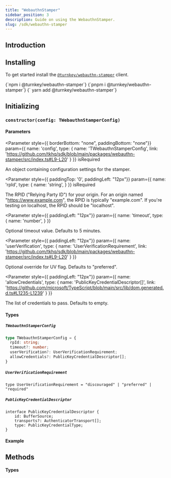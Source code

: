 ```yaml
---
title: "WebauthnStamper"
sidebar_position: 3
description: Guide on using the WebauthnStamper.
slug: /sdk/webauthn-stamper
---
```



## Introduction

## Installing

To get started install the [`@turnkey/webauthn-stamper`](https://www.npmjs.com/package/@turnkey/webauthn-stamper) client.

<Tabs>
  <TabItem value="npm" label="npm" default>
      <CodeBlock
        language="bash">
        {`npm i @turnkey/webauthn-stamper`}
      </CodeBlock>
  </TabItem>
  <TabItem value="pnpm" label="pnpm">
      <CodeBlock
        language="bash">
        {`pnpm i @turnkey/webauthn-stamper`}
      </CodeBlock>
  </TabItem>
  <TabItem value="yarn" label="yarn">
    <CodeBlock
        language="bash">
        {` yarn add @turnkey/webauthn-stamper`}
      </CodeBlock>
  </TabItem>
</Tabs>

## Initializing

### `constructor(config: TWebauthnStamperConfig)`

#### Parameters

<Parameter
  style={{ borderBottom: "none", paddingBottom: "none"}}
  param={{
    name: 'config',
    type: {
      name: 'TWebauthnStamperConfig',
      link: 'https://github.com/tkhq/sdk/blob/main/packages/webauthn-stamper/src/index.ts#L9-L20'
    }
  }}
  isRequired
>

An object containing configuration settings for the stamper.

</Parameter>

<Parameter
  style={{ paddingTop: '0', paddingLeft: "12px"}}
  param={{
    name: 'rpId',
    type: {
      name: 'string',
    }
  }}
  isRequired
>

The RPID ("Relying Party ID") for your origin.
For an origin named "https://www.example.com", the RPID is typically "example.com".
If you're testing on localhost, the RPID should be "localhost".

</Parameter>

<Parameter
  style={{ paddingLeft: "12px"}}
  param={{
    name: 'timeout',
    type: {
      name: 'number',
    }
  }}
>

Optional timeout value. Defaults to 5 minutes.

</Parameter>

<Parameter
  style={{ paddingLeft: "12px"}}
  param={{
    name: 'userVerification',
    type: {
      name: 'UserVerificationRequirement',
      link: 'https://github.com/tkhq/sdk/blob/main/packages/webauthn-stamper/src/index.ts#L9-L20'
    }
  }}
>

Optional override for UV flag. Defaults to "preferred".

</Parameter>

<Parameter
  style={{ paddingLeft: "12px"}}
  param={{
    name: 'allowCredentials',
    type: {
      name: 'PublicKeyCredentialDescriptor[]',
      link: 'https://github.com/microsoft/TypeScript/blob/main/src/lib/dom.generated.d.ts#L1235-L1239'
    }
  }}
>

The list of credentials to pass. Defaults to empty.

</Parameter>

#### Types

##### `TWebauthnStamperConfig`

```ts
type TWebauthnStamperConfig = {
  rpId: string;
  timeout?: number;
  userVerification?: UserVerificationRequirement;
  allowCredentials?: PublicKeyCredentialDescriptor[];
}
```



##### `UserVerificationRequirement`

```
type UserVerificationRequirement = "discouraged" | "preferred" | "required"
```

##### `PublicKeyCredentialDescriptor`

```
interface PublicKeyCredentialDescriptor {
    id: BufferSource;
    transports?: AuthenticatorTransport[];
    type: PublicKeyCredentialType;
}
```

#### Example

## Methods

#### Types